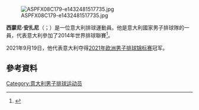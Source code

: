 {{Orphan|time=2015-07-16T03:42:02+00:00}}

[[File:ASPFX08C179-e1432481517735.jpg|thumb]]

'''西蒙尼·安扎尼'''（{{lang-it|Simone Anzani}}；{{bd|1992年|2月24日}}）是一位意大利排球運動員。他是意大利國家男子排球隊的一員，代表意大利參加了2014年世界排球聯賽<ref>{{Cite web |url=http://poland2014.fivb.org/en/competition/teams/ita-italy/players/simone-anzani?id=40840 |title=Player profile in 2014 FIVB World Championship |access-date=2015-07-14 |archive-date=2020-02-21 |archive-url=https://web.archive.org/web/20200221212819/http://poland2014.fivb.org/en/competition/teams/ita-italy/players/simone-anzani?id=40840 |dead-url=no }}</ref>。

2021年9月19日，他代表意大利夺得[[2021年欧洲男子排球锦标赛|2021年欧洲男子排球锦标赛]]冠军。

==參考資料==
{{reflist}}
{{DEFAULTSORT:Anzani}}
[[Category:意大利男子排球运动员|Category:意大利男子排球运动员]]
{{italy-bio-stub}}